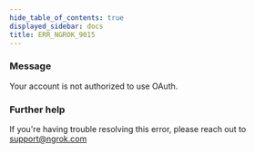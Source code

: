 ```yaml
---
hide_table_of_contents: true
displayed_sidebar: docs
title: ERR_NGROK_9015
---
```


### Message

Your account is not authorized to use OAuth.

<ErrorDetails />

### Further help

If you're having trouble resolving this error, please reach out to [support@ngrok.com](mailto:support@ngrok.com?subject=Help%20with%20ERR_NGROK_9015)
